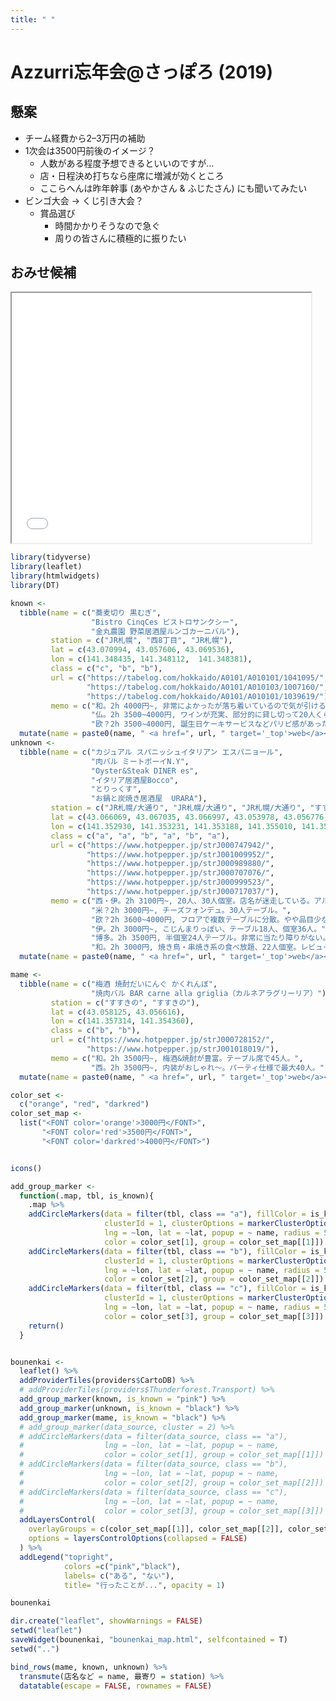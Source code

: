```yaml
---
title: " "
---
```


# Azzurri忘年会\@さっぽろ (2019)

## 懸案

- チーム経費から2–3万円の補助
- 1次会は3500円前後のイメージ？
    - 人数がある程度予想できるといいのですが...
    - 店・日程決め打ちなら座席に増減が効くところ
    - ここらへんは昨年幹事 (あやかさん & ふじたさん) にも聞いてみたい
- ビンゴ大会 -> くじ引き大会？
    - 賞品選び
        - 時間かかりそうなので急ぐ
        - 周りの皆さんに積極的に振りたい

## おみせ候補

<iframe seamless src="../leaflet/bounenkai_map/index.html" width="95%" height="400px"></iframe>

```r
library(tidyverse)
library(leaflet)
library(htmlwidgets)
library(DT)

known <-
  tibble(name = c("蕎麦切り 黒むぎ",
                  "Bistro CinqCes ビストロサンクシー",
                  "金丸農園 野菜居酒屋ルンゴカーニバル"),
         station = c("JR札幌", "西8丁目", "JR札幌"),
         lat = c(43.070994, 43.057606, 43.069536),
         lon = c(141.348435, 141.348112,  141.348381),
         class = c("c", "b", "b"),
         url = c("https://tabelog.com/hokkaido/A0101/A010101/1041095/",
                 "https://tabelog.com/hokkaido/A0101/A010103/1007160/",
                 "https://tabelog.com/hokkaido/A0101/A010101/1039619/"),
         memo = c("和。2h 4000円~, 非常によかったが落ち着いているので気が引ける。",
                  "仏。2h 3500~4000円, ワインが充実、部分的に貸し切って20人くらいで利用した。",
                  "欧？2h 3500~4000円, 誕生日ケーキサービスなどパリピ感があった。")) %>%
  mutate(name = paste0(name, " <a href=", url, " target='_top'>web</a><br>", memo))
unknown <-
  tibble(name = c("カジュアル スパニッシュイタリアン エスパニョール",
                  "肉バル ミートボーイN.Y",
                  "Oyster&Steak DINER es",
                  "イタリア居酒屋Bocco",
                  "とりっくす",
                  "お鍋と炭焼き居酒屋  URARA"),
         station = c("JR札幌/大通り", "JR札幌/大通り", "JR札幌/大通り", "すすきの", "すすきの", "すすきの"),
         lat = c(43.066069, 43.067035, 43.066997, 43.053978, 43.056776, 43.056192),
         lon = c(141.352930, 141.353231, 141.353188, 141.355010, 141.354247, 141.352114),
         class = c("a", "a", "b", "a", "b", "a"),
         url = c("https://www.hotpepper.jp/strJ000747942/",
                 "https://www.hotpepper.jp/strJ001009952/",
                 "https://www.hotpepper.jp/strJ000989880/",
                 "https://www.hotpepper.jp/strJ000707076/",
                 "https://www.hotpepper.jp/strJ000999523/",
                 "https://www.hotpepper.jp/strJ000717037/"),
         memo = c("西・伊。2h 3100円~, 20人、30人個室。店名が迷走している。アルコールいまいちかも。",
                  "米？2h 3000円~, チーズフォンデュ。30人テーブル。",
                  "欧？2h 3600~4000円, フロアで複数テーブルに分散。やや品目少ないがアルコール揃いがいい。",
                  "伊。2h 3000円~, こじんまりっぽい、テーブル18人、個室36人。",
                  "博多。2h 3500円, 半個室24人テーブル。非常に当たり障りがない。",
                  "和。2h 3000円, 焼き鳥・串焼き系の食べ放題、22人個室。レビューを見るに対応は早いらしい。")) %>%
  mutate(name = paste0(name, " <a href=", url, " target='_top'>web</a><br>", memo))

mame <-
  tibble(name = c("梅酒 焼酎だいにんぐ かくれんぼ",
                  "焼肉バル BAR carne alla griglia（カルネアラグリーリア）"),
         station = c("すすきの", "すすきの"),
         lat = c(43.058125, 43.056616),
         lon = c(141.357314, 141.354360),
         class = c("b", "b"),
         url = c("https://www.hotpepper.jp/strJ000728152/",
                 "https://www.hotpepper.jp/strJ001018019/"),
         memo = c("和。2h 3500円~, 梅酒&焼酎が豊富。テーブル席で45人。",
                  "西。2h 3500円~, 内装がおしゃれ〜。パーティ仕様で最大40人。")) %>%
  mutate(name = paste0(name, " <a href=", url, " target='_top'>web</a><br>", memo))

color_set <-
  c("orange", "red", "darkred")
color_set_map <-
  list("<FONT color='orange'>3000円</FONT>",
       "<FONT color='red'>3500円</FONT>",
       "<FONT color='darkred'>4000円</FONT>")


icons()

add_group_marker <-
  function(.map, tbl, is_known){
    .map %>%
    addCircleMarkers(data = filter(tbl, class == "a"), fillColor = is_known, fillOpacity = .75,
                     clusterId = 1, clusterOptions = markerClusterOptions(),
                     lng = ~lon, lat = ~lat, popup = ~ name, radius = 5,
                     color = color_set[1], group = color_set_map[[1]]) %>%
    addCircleMarkers(data = filter(tbl, class == "b"), fillColor = is_known, fillOpacity = .75,
                     clusterId = 1, clusterOptions = markerClusterOptions(),
                     lng = ~lon, lat = ~lat, popup = ~ name, radius = 5,
                     color = color_set[2], group = color_set_map[[2]]) %>%
    addCircleMarkers(data = filter(tbl, class == "c"), fillColor = is_known, fillOpacity = .75,
                     clusterId = 1, clusterOptions = markerClusterOptions(),
                     lng = ~lon, lat = ~lat, popup = ~ name, radius = 5,
                     color = color_set[3], group = color_set_map[[3]]) %>%
    return()
  }


bounenkai <-
  leaflet() %>%
  addProviderTiles(providers$CartoDB) %>%
  # addProviderTiles(providers$Thunderforest.Transport) %>%
  add_group_marker(known, is_known = "pink") %>%
  add_group_marker(unknown, is_known = "black") %>%
  add_group_marker(mame, is_known = "black") %>%
  # add_group_marker(data_source, cluster = 2) %>%
  # addCircleMarkers(data = filter(data_source, class == "a"),
  #                  lng = ~lon, lat = ~lat, popup = ~ name,
  #                  color = color_set[1], group = color_set_map[[1]]) %>%
  # addCircleMarkers(data = filter(data_source, class == "b"),
  #                  lng = ~lon, lat = ~lat, popup = ~ name,
  #                  color = color_set[2], group = color_set_map[[2]]) %>%
  # addCircleMarkers(data = filter(data_source, class == "c"),
  #                  lng = ~lon, lat = ~lat, popup = ~ name,
  #                  color = color_set[3], group = color_set_map[[3]]) %>%
  addLayersControl(
    overlayGroups = c(color_set_map[[1]], color_set_map[[2]], color_set_map[[3]]),
    options = layersControlOptions(collapsed = FALSE)
  ) %>%
  addLegend("topright", 
            colors =c("pink","black"),
            labels= c("ある", "ない"),
            title= "行ったことが...", opacity = 1)

bounenkai

dir.create("leaflet", showWarnings = FALSE)
setwd("leaflet")
saveWidget(bounenkai, "bounenkai_map.html", selfcontained = T)
setwd("..")
```

```r
bind_rows(mame, known, unknown) %>%
  transmute(店名など = name, 最寄り = station) %>%
  datatable(escape = FALSE, rownames = FALSE)
```
